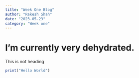 ```yaml
---
title: "Week One Blog"
author: "Rakesh Shah"
date: "2023-05-23"
category: "Week one"
---
```


# I'm currently very dehydrated.

This is not heading

```r
print("Hello World")
```
